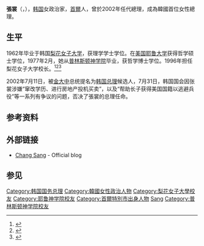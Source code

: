 
'''張裳'''（{{lang-ko|장상}}，{{bd|1939年|10月3日|||catIdx=Jang張}}），[[大韩民国|韩国]]女政治家，[[首爾|首爾]]人，曾於2002年任代總理，成為韓國首位女性總理。

==生平==
1962年毕业于韩国[[梨花女子大学|梨花女子大学]]，获理学学士学位。在[[美国|美国]][[耶鲁大学|耶鲁大学]]获得哲学硕士学位，1977年2月，她从[[普林斯顿神学院|普林斯顿神学院]]毕业，获哲学博士学位。1996年担任梨花女子大学校长。<ref>{{Cite news|title=Korean Lawmakers Reject President's Choice for Prime Minister|url=https://www.nytimes.com/2002/08/01/world/korean-lawmakers-reject-president-s-choice-for-prime-minister.html|accessdate=2020-09-01|language=en|archive-date=2020-07-25|archive-url=https://web.archive.org/web/20200725083538/https://www.nytimes.com/2002/08/01/world/korean-lawmakers-reject-president-s-choice-for-prime-minister.html|dead-url=no}}</ref><ref>{{Cite web|title=Who are some of the well-known graduates of the Seminary?|url=http://www.ptsem.edu/bicentennial/BicentennialCelebration/default.aspx?id=9498#|accessdate=2013-08-19|archiveurl=https://web.archive.org/web/20160304112712/http://www.ptsem.edu/bicentennial/BicentennialCelebration/default.aspx?id=9498#|archivedate=2016-03-04|dead-url=yes}}</ref><ref>{{Cite news|title=First woman PM for South Korea|url=http://news.bbc.co.uk/2/hi/asia-pacific/2121507.stm|date=2002-07-11|accessdate=2020-09-01|language=en-GB|archive-date=2020-07-25|archive-url=https://web.archive.org/web/20200725083532/http://news.bbc.co.uk/2/hi/asia-pacific/2121507.stm|dead-url=no}}</ref>

2002年7月11日，被[[金大中|金大中]]总统提名为[[韩国总理|韩国总理]]候选人，7月31日，韩国国会因张裳涉嫌“窜改学历、进行房地产投机买卖”，以及“帮助长子获得美国国籍以逃避兵役”等一系列有争议的问题，否决了張裳的总理任命。

==参考资料==
{{reflist}}

==外部链接==
*{{ko icon}} [http://blog.daum.net/changsang Chang Sang] {{Wayback|url=http://blog.daum.net/changsang |date=20141031091712 }} - Official blog
==参见==
{{start box}}
{{succession box|[[李漢東|李漢東]]|[[張大煥|張大煥]]|[[韩国国务总理|韩国总理]]|2003年}}
{{end box}}
{{韩国国务总理}}
{{DEFAULTSORT:Jang}}
[[Category:韩国国务总理|Category:韩国国务总理]]
[[Category:韓國女性政治人物|Category:韓國女性政治人物]]
[[Category:梨花女子大學校友|Category:梨花女子大學校友]]
[[Category:耶鲁神学院校友|Category:耶鲁神学院校友]]
[[Category:首爾特別市出身人物|Category:首爾特別市出身人物]]
[[Category:张姓|Sang]]
[[Category:普林斯顿神学院校友|Category:普林斯顿神学院校友]]
{{Korea-bio-stub}}
